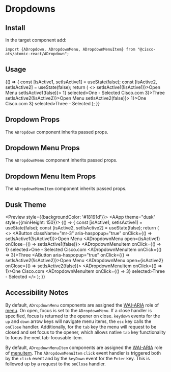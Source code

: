 

<Meta title="Components/Dropdowns" component={ADropdown} />

# Dropdowns

## Install

In the target component add:

```
import {ADropdown, ADropdownMenu, ADropdownMenuItem} from "@cisco-ats/atomic-react/ADropdown";
```

## Usage

<Preview>
  <Story name="usage-1">
    <AApp style={{minHeight: 150}}>
      <YourComponent>
    {() => {
      const [isActive1, setIsActive1] = useState(false);
      const [isActive2, setIsActive2] = useState(false);
      return (
        <>
        <ADropdown>
          <AButton className="mr-3" aria-haspopup="true" onClick={() => setIsActive1(!isActive1)}>Open Menu</AButton>
          <ADropdownMenu open={isActive1} onClose={() => setIsActive1(false)}>
            <ADropdownMenuItem onClick={() => 1} selected>One - Selected</ADropdownMenuItem>
            <ADropdownMenuItem href="https://www.cisco.com" target="_blank">Cisco.com</ADropdownMenuItem>
            <ADropdownMenuItem onClick={() => 3}>Three</ADropdownMenuItem>
          </ADropdownMenu>
        </ADropdown>
        <ADropdown>
          <AButton aria-haspopup="true" onClick={() => setIsActive2(!isActive2)}>Open Menu</AButton>
          <ADropdownMenu open={isActive2} onClose={() => setIsActive2(false)}>
            <ADropdownMenuItem onClick={() => 1}>One</ADropdownMenuItem>
            <ADropdownMenuItem href="https://www.cisco.com" target="_blank">Cisco.com</ADropdownMenuItem>
            <ADropdownMenuItem onClick={() => 3} selected>Three - Selected</ADropdownMenuItem>
          </ADropdownMenu>
        </ADropdown>
        </>
      );
    }}
      </YourComponent>
    </AApp>
  </Story>
</Preview>

## Dropdown Props

The `ADropdown` component inherits passed props.

<Props of={ADropdown} />

## Dropdown Menu Props

The `ADropdownMenu` component inherits passed props.

<Props of={ADropdownMenu} />

## Dropdown Menu Item Props

The `ADropdownMenuItem` component inherits passed props.

<Props of={ADropdownMenuItem} />

## Dusk Theme

<Preview style={{backgroundColor: '#18191d'}}>
  <Story name="dusk-1">
    <AApp theme="dusk" style={{minHeight: 150}}>
      <YourComponent>
    {() => {
      const [isActive1, setIsActive1] = useState(false);
      const [isActive2, setIsActive2] = useState(false);
      return (
        <>
        <ADropdown>
          <AButton className="mr-3" aria-haspopup="true" onClick={() => setIsActive1(!isActive1)}>Open Menu</AButton>
          <ADropdownMenu open={isActive1} onClose={() => setIsActive1(false)}>
            <ADropdownMenuItem onClick={() => 1} selected>One - Selected</ADropdownMenuItem>
            <ADropdownMenuItem href="https://www.cisco.com" target="_blank">Cisco.com</ADropdownMenuItem>
            <ADropdownMenuItem onClick={() => 3}>Three</ADropdownMenuItem>
          </ADropdownMenu>
        </ADropdown>
        <ADropdown>
          <AButton aria-haspopup="true" onClick={() => setIsActive2(!isActive2)}>Open Menu</AButton>
          <ADropdownMenu open={isActive2} onClose={() => setIsActive2(false)}>
            <ADropdownMenuItem onClick={() => 1}>One</ADropdownMenuItem>
            <ADropdownMenuItem href="https://www.cisco.com" target="_blank">Cisco.com</ADropdownMenuItem>
            <ADropdownMenuItem onClick={() => 3} selected>Three - Selected</ADropdownMenuItem>
          </ADropdownMenu>
        </ADropdown>
        </>
      );
    }}
      </YourComponent>
    </AApp>
  </Story>
</Preview>

## Accessibility Notes

By default, `ADropdownMenu` components are assigned the [WAI-ARIA](https://www.w3.org/WAI/standards-guidelines/aria/) role of [menu](https://www.w3.org/TR/wai-aria/#menu).
On open, focus is set to the `ADropdownMenu`. If a close handler is specified, focus is
returned to the opener on close. `keydown` events for the `up` and `down` arrow keys will
navigate menu items, the `esc` key calls the `onClose` handler. Additionally, for the `tab`
key the menu will request to be closed and set focus to the opener, which allows native `tab`
key functionality to focus the next tab-focusable item.

By default, `ADropdownMenuItem` components are assigned the [WAI-ARIA](https://www.w3.org/WAI/standards-guidelines/aria/) role of [menuitem](https://www.w3.org/TR/wai-aria/#menuitem).
The `ADropdownMenuItem` `click` event handler is triggered both by the `click` event and by the `keyDown` event for the `Enter` key. This is followed up by a request to the `onClose` handler.
